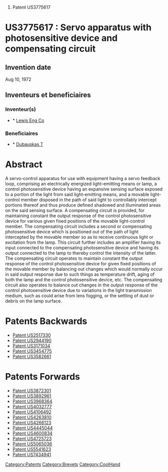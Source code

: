 # Patent US3775617





=US3775617 : Servo apparatus with photosensitive device and compensating circuit = 



== Invention date ==

Aug 10, 1972

== Inventeurs et beneficiaires ==

=== Inventeur(s) === 
* * [[Lewis Eng Co]]
=== Beneficiaires === 
* * [[Dubauskas T]]


= Abstract =

A servo-control apparatus for use with equipment having a servo feedback loop, comprising an electrically energized light-emitting means or lamp, a control photosensitive device having an expansive sensing surface exposed to a portion of the light from said light-emitting means, and a movable light-control member disposed in the path of said light to controllably intercept portions thereof and thus produce defined shadowed and illuminated areas on the said sensing surface. A compensating circuit is provided, for maintaining constant the output response of the control photosensitive device for various given fixed positions of the movable light-control member. The compensating circuit includes a second or compensating photosensitive device which is positioned out of the path of light intercepted by the movable member so as to receive continuous light or excitation from the lamp. This circuit further includes an amplifier having its input connected to the compensating photosensitive device and having its output connected to the lamp to thereby control the intensity of the latter. The compensating circuit operates to maintain constant the output response of the control photosensitive device for given fixed positions of the movable member by balancing out changes which would normally occur in said output response due to such things as temperature drift, aging of both the lamp and the control photosensitive device, etc. The compensating circuit also operates to balance out changes in the output response of the control photosensitive device due to variations in the light transmission medium, such as could arise from lens fogging, or the settling of dust or debris on the lamp surface.
= Patents Backwards =

* [[Patent US2517330]]
* [[Patent US2944190]]
* [[Patent US3171034]]
* [[Patent US3454775]]
* [[Patent US3582661]]
= Patents Forwards =

* [[Patent US3872301]]
* [[Patent US3892961]]
* [[Patent US3968364]]
* [[Patent US4032777]]
* [[Patent US4106492]]
* [[Patent US4263810]]
* [[Patent US4266123]]
* [[Patent US4445044]]
* [[Patent US4600834]]
* [[Patent US4725723]]
* [[Patent US5065036]]
* [[Patent US5541623]]
* [[Patent US7434941]]
[[Category:Patents]][[Category:Brevets]][[Category:CoolHand]]